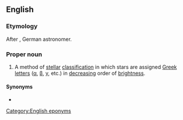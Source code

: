==English==

===Etymology===
After {{w|Johann Bayer}}, German astronomer.

===Proper noun===
{{en-proper noun}}

# {{lb|en|astronomy}} A method of [[stellar]] [[classification]] in which stars are assigned [[Greek]] [[letter]]s ([[α]], [[β]], [[γ]], etc.) in [[decrease|decreasing]] order of [[brightness]].

====Synonyms====
* {{l|en|Bayer designation}}

[[Category:English eponyms]]
